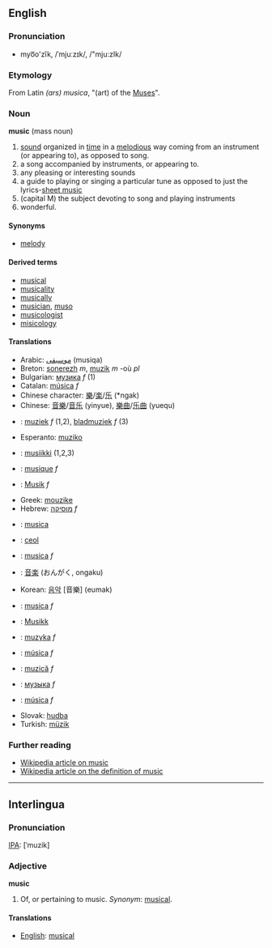 ==English==
===Pronunciation===
*myo͞o'zĭk, /ˈmjuːzɪk/, /"mju:zIk/

===Etymology===
From Latin ''(ars) musica'', "(art) of the [[Muse]]s".

===Noun===
'''music''' (mass noun)

# [[sound]] organized in [[time]] in a [[melodious]] way coming from an instrument (or appearing to), as opposed to song.
# a song accompanied by instruments, or appearing to.
# any pleasing or interesting sounds
# a guide to playing or singing a particular tune as opposed to just the lyrics-[[sheet music]]
# (capital M) the subject devoting to song and playing instruments
# wonderful.

====Synonyms====
*[[melody]]

====Derived terms====
*[[musical]]
*[[musicality]]
*[[musically]]
*[[musician]], [[muso]]
*[[musicologist]]
*[[misicology]]

====Translations====
*Arabic: [[موسيقى]] (musiqa)
*Breton: [[sonerezh]] ''m'', [[muzik]] ''m'' -où ''pl''
*Bulgarian: [[музика]] ''f'' (1)
*Catalan: [[música]] ''f''
*Chinese character: [[樂]]/[[楽]]/[[乐]] (*ngak)
*Chinese: [[音樂]]/[[音乐]] (yinyue), [[樂曲]]/[[乐曲]] (yuequ)
*{{nl}}: [[muziek]] ''f'' (1,2), [[bladmuziek]] ''f'' (3)
*Esperanto: [[muziko]]
*{{fi}}: [[musiikki]] (1,2,3)
*{{fr}}: [[musique]] ''f''
*{{de}}: [[Musik]] ''f''
*Greek: [[mouzike]]
*Hebrew: [[מוסיקה]] ''f''
*{{ia}}: [[musica]]
*{{ga}}: [[ceol]]
*{{it}}: [[musica]] ''f''
*{{ja}}: [[音楽]] (おんがく, ongaku)
*Korean: [[음악]] [音樂] (eumak)
*{{la}}: [[musica]] ''f''
*{{no}}: [[Musikk]]
*{{pl}}: [[muzyka]] ''f''
*{{pt}}: [[música]] ''f''
*{{ro}}: [[muzică]] ''f''
*{{ru}}: [[музыка]] ''f''
*{{es}}: [[música]] ''f''
*Slovak: [[hudba]]
*Turkish: [[müzik]]

===Further reading===
* [[w:music|Wikipedia article on music]]
* [[w:definition of music|Wikipedia article on the definition of music]]

----

==Interlingua==

===Pronunciation===
[[IPA]]: [ˈmuzik]

===Adjective===
'''music'''

# Of, or pertaining to music. ''Synonym'': [[musical]].

====Translations====
*[[English]]: [[musical]]
